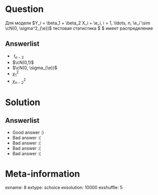 Question
========
Для модели $Y_i = \beta_1 + \beta_2 X_i + \e_i, i = 1, \ldots, n, \e_i`\sim \cN(0, \sigma^2_{\e})$ тестовая статистика $\frac{ \hb_2 - \beta^0_2 }{ se(\hb_2)} $ имеет распределение


Answerlist
----------
*  $\ t_{n-2}$
*  $\cN(0,1)$
*  $\cN(0, \sigma_{\e})$
*  $\chi^2_1$
*  $\chi^2_{n-2}$

Solution
========

Answerlist
----------
*  Good answer :)
*  Bad answer :(
*  Bad answer :(
*  Bad answer :(
*  Bad answer :(

Meta-information
================
exname: 8
extype: schoice
exsolution: 10000
exshuffle: 5
